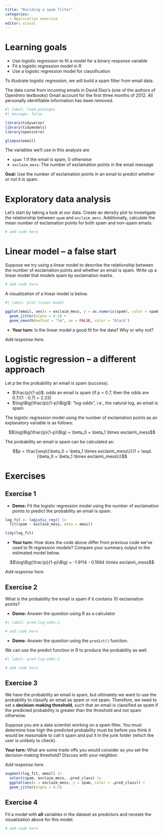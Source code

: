 ```yaml
---
title: "Building a spam filter"
categories: 
  - Application exercise
editor: visual
---
```


# Learning goals

-   Use logistic regression to fit a model for a binary response variable
-   Fit a logistic regression model in R
-   Use a logistic regression model for classification

To illustrate logistic regression, we will build a spam filter from email data.

The data come from incoming emails in David Diez's (one of the authors of OpenIntro textbooks) Gmail account for the first three months of 2012.
All personally identifiable information has been removed.

```r
#| label: load-packages
#| message: false

library(tidyverse)
library(tidymodels)
library(openintro)
```

```r
glimpse(email)
```

The variables we'll use in this analysis are

-   `spam`: 1 if the email is spam, 0 otherwise
-   `exclaim_mess`: The number of exclamation points in the email message

**Goal:** Use the number of exclamation points in an email to predict whether or not it is spam.

# Exploratory data analysis

Let's start by taking a look at our data.
Create an density plot to investigate the relationship between `spam` and `exclaim_mess`.
Additionally, calculate the mean number of exclamation points for both spam and non-spam emails.

```r
# add code here
```

# Linear model -- a false start

Suppose we try using a linear model to describe the relationship between the number of exclamation points and whether an email is spam.
Write up a linear model that models spam by exclamation marks.

```r
# add code here
```

A visualization of a linear model is below.

```r
#| label: plot-linear-model

ggplot(email, aes(x = exclaim_mess, y = as.numeric(spam), color = spam)) + 
  geom_jitter(alpha = 0.5) + 
  geom_smooth(method = "lm", se = FALSE, color = "black")
```

-   **Your turn:** Is the linear model a good fit for the data? Why or why not?

*Add response here.*

# Logistic regression -- a different approach

Let $p$ be the probability an email is spam (success).

-   $\frac{p}{1-p}$: odds an email is spam (if p = 0.7, then the odds are 0.7/(1 - 0.7) = 2.33)
-   $\log\Big(\frac{p}{1-p}\Big)$: "log-odds", i.e., the natural log, an email is spam

The logistic regression model using the number of exclamation points as an explanatory variable is as follows:

$$\log\Big(\frac{p}{1-p}\Big) = \beta_0 + \beta_1 \times exclaim\_mess$$

The probability an email is spam can be calculated as:

$$p = \frac{\exp\{\beta_0 + \beta_1 \times exclaim\_mess\}}{1 + \exp\{\beta_0 + \beta_1 \times exclaim\_mess\}}$$

# Exercises

## Exercise 1

-   **Demo:** Fit the logistic regression model using the number of exclamation points to predict the probability an email is spam.

```r
log_fit <- logistic_reg() |>
  fit(spam ~ exclaim_mess, data = email)

tidy(log_fit)
```

-   **Your turn:** How does the code above differ from previous code we've used to fit regression models? Compare your summary output to the estimated model below.

$$\log\Big(\frac{p}{1-p}\Big) = -1.9114 - 0.1684 \times exclaim\_mess$$

*Add response here.*

## Exercise 2

What is the probability the email is spam if it contains 10 exclamation points?

-   **Demo:** Answer the question using R as a calculator

```r
#| label: pred-log-odds-1

# add code here
```

-   **Demo:** Answer the question using the `predict()` function.

We can use the predict function in R to produce the probability as well.

```r
#| label: pred-log-odds-2

# add code here
```

## Exercise 3

We have the probability an email is spam, but ultimately we want to use the probability to classify an email as spam or not spam.
Therefore, we need to set a **decision-making threshold**, such that an email is classified as spam if the predicted probability is greater than the threshold and not spam otherwise.

Suppose you are a data scientist working on a spam filter.
You must determine how high the predicted probability must be before you think it would be reasonable to call it spam and put it in the junk folder (which the user is unlikely to check).

**Your turn:** What are some trade offs you would consider as you set the decision-making threshold?
Discuss with your neighbor.

*Add response here.*

```r
augment(log_fit, email) |>
  select(spam, exclaim_mess, .pred_class) |>
  ggplot(aes(x = exclaim_mess, y = spam, color = .pred_class)) +
  geom_jitter(alpha = 0.5)
```

## Exercise 4

Fit a model with **all** variables in the dataset as predictors and receate the visualization above for this model.

```r
# add code here
```
